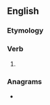 ==English==

===Etymology===
{{suffix|threw|est|lang=en}}

===Verb===
{{head|en|verb form|cat2=verb simple past forms|cat3=second-person singular forms}}

# {{lb|en|archaic}} {{second-person singular past of|throw|lang=en}}

===Anagrams===
* {{anagrams|en|a=eehrsttw|streweth|whetters}}